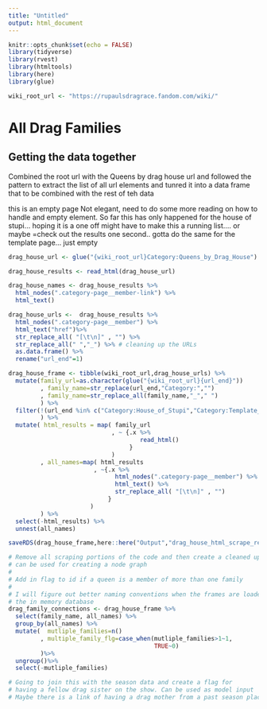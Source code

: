 ```yaml
---
title: "Untitled"
output: html_document
---
```


```r
knitr::opts_chunk$set(echo = FALSE)
library(tidyverse)
library(rvest)
library(htmltools)
library(here)
library(glue)

wiki_root_url <- "https://rupaulsdragrace.fandom.com/wiki/"
```

# All Drag Families 

## Getting the data together 

Combined the root url with the Queens by drag house url and 
followed the pattern to extract the list of all url elements and 
tunred it into a data frame that to be combined with the rest of teh data 

this is an empty page
Not elegant, need to do some more reading on how to handle and empty element.
So far this has only happened for the house of stupi... hoping it is a one off
might have to make this a running list.... or maybe =check out the results
one second..
gotta do the same for the template page... just empty
```r
drag_house_url <- glue("{wiki_root_url}Category:Queens_by_Drag_House")

drag_house_results <- read_html(drag_house_url)

drag_house_names <- drag_house_results %>% 
  html_nodes(".category-page__member-link") %>% 
  html_text() 

drag_house_urls <-  drag_house_results %>% 
  html_nodes(".category-page__member") %>% 
  html_text("href")%>% 
  str_replace_all( "[\t\n]" , "") %>% 
  str_replace_all(" ","_") %>% # cleaning up the URLs 
  as.data.frame() %>% 
  rename("url_end"=1)

drag_house_frame <- tibble(wiki_root_url,drag_house_urls) %>% 
  mutate(family_url=as.character(glue("{wiki_root_url}{url_end}"))
         , family_name=str_replace(url_end,"Category:","")
         , family_name=str_replace_all(family_name,"_"," ")
         ) %>% 
  filter(!(url_end %in% c("Category:House_of_Stupi","Category:Template_(Family_Tree)"))
         ) %>% 
  mutate( html_results = map( family_url
                             , ~ {.x %>%
                                     read_html()
                                  }
                             )
         , all_names=map( html_results
                        , ~{.x %>% 
                              html_nodes(".category-page__member") %>% 
                              html_text() %>% 
                              str_replace_all( "[\t\n]" , "")
                            }
                       )
         ) %>% 
  select(-html_results) %>% 
  unnest(all_names) 
```

```r
saveRDS(drag_house_frame,here::here("Output","drag_house_html_scrape_results.RDS"))

```


```r
# Remove all scraping portions of the code and then create a cleaned up frame that 
# can be used for creating a node graph
# 
# Add in flag to id if a queen is a member of more than one family
# 
# I will figure out better naming conventions when the frames are loaded into 
# the in memory database
drag_family_connections <- drag_house_frame %>% 
  select(family_name, all_names) %>% 
  group_by(all_names) %>% 
  mutate(  mutliple_families=n()
         , multiple_family_flg=case_when(mutliple_families>1~1,
                                         TRUE~0)
         )%>% 
  ungroup()%>%
  select(-mutliple_families)

# Going to join this with the season data and create a flag for 
# having a fellow drag sister on the show. Can be used as model input
# Maybe there is a link of having a drag mother from a past season place high 

```


